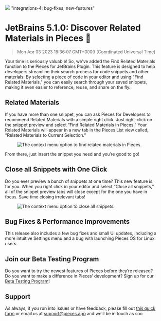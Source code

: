 ![](https://uploads-ssl.webflow.com/6143afec68f555387049efb3/642b1c5c6aefa22554f6da56_jetbrains-510_cf49d1c72891c78f033c947a47cdeeba_2000.jpeg)
"integrations-4; bug-fixes; new-features"
# JetBrains 5.1.0: Discover Related Materials in Pieces 🧩
> Mon Apr 03 2023 18:36:07 GMT+0000 (Coordinated Universal Time)
<p>Your time is seriously valuable! So, we&#x27;ve added the Find Related Materials function to the Pieces for JetBrains
    Plugin. This feature is designed to help developers streamline their search process for code snippets and other
    materials. By selecting a piece of code in your editor and using &quot;Find Related Materials,&quot; you can easily
    search through your saved snippets, making it even easier to reference, reuse, and share on the fly.</p><h2
    id="dlji2">Related Materials</h2><p>If you have more than one snippet, you can ask Pieces for Developers to
    recommend Related Materials with a simple right click. Just right-click on the snippet preview and select “Find
    Related Materials in Pieces.” Your Related Materials will appear in a new tab in the Pieces List view called,
    “Related Materials to Current Selection.”</p><figure class="w-richtext-figure-type-image w-richtext-align-center"
                                                         data-rt-type="image" data-rt-align="center">
    <div><img alt="The context menu option to find related materials in Pieces."
              src="https://uploads-ssl.webflow.com/6143afec68f555387049efb3/642b1c5d6aefa202b6f6db94_jb-related-materials_ab3ff2bd781df911a3aa9bb5a49e934f_800.jpeg"/>
    </div>
</figure><p>From there, just insert the snippet you need and you’re good to go!</p><h2 id="94n72">Close all Snippets
    with One Click</h2><p>Do you ever preview a bunch of snippets at one time? This new feature is for you. When you
    right click in your editor and select “Close all snippets,” all of the snippet preview tabs will close except for
    the one you have in focus. Save time closing irrelevant tabs!</p><figure
    class="w-richtext-figure-type-image w-richtext-align-center" data-rt-type="image" data-rt-align="center">
    <div><img alt="The context menu option to close all snippets."
              src="https://uploads-ssl.webflow.com/6143afec68f555387049efb3/642b1c5d6aefa2dad2f6dba0_one-click_9aded2b82248a82396cec073ded518aa_800.jpeg"/>
    </div>
</figure><h2 id="dvg6s">Bug Fixes &amp; Performance Improvements</h2><p>This release also includes a few bug fixes and
    small UI updates, including a more intuitive Settings menu and a bug with launching Pieces OS for Linux users.</p>
<h2 id="amtl1">Join our Beta Testing Program</h2><p>Do you want to try the newest features of Pieces before they’re
    released? Do you want to make a difference in Pieces’ development? Sign up for our <a
        href="https://getpieces.typeform.com/to/XGGlUqEI" target="_blank" rel="noopener noreferrer">Beta Testing
        Program</a>!</p><h2 id="29par">Support</h2><p>As always, if you run into issues or have feedback, please fill
    out <a href="https://getpieces.typeform.com/to/mCjBSIjF" target="_blank" rel="noopener noreferrer">this quick
        form</a> or email us at <a href="mailto:support@pieces.app" target="_blank"
                                   rel="noopener noreferrer">support@pieces.app</a> and we’ll be in touch as soo
